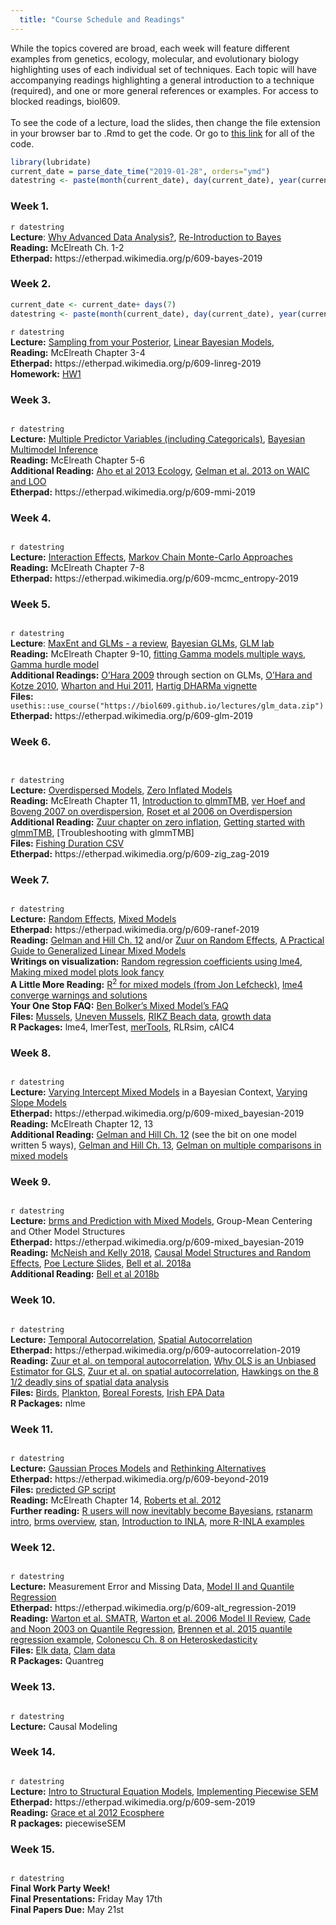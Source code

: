 ```yaml
---  
  title: "Course Schedule and Readings"  
---  
```

  While the topics covered are broad, each week will feature different examples from genetics, ecology, molecular, and evolutionary biology highlighting uses of each individual set of techniques. Each topic will have accompanying readings highlighting a general introduction to a technique (required), and one or more general references or examples. For access to blocked readings, biol609.   
\
To see the code of a lecture, load the slides, then change the file extension in your browser bar to .Rmd to get the code. Or go to [this link](https://github.com/biol609/biol609.github.io/tree/master/lectures) for all of the code.

```r
library(lubridate)
current_date = parse_date_time("2019-01-28", orders="ymd")
datestring <- paste(month(current_date), day(current_date), year(current_date), sep="/")
```    

### Week 1.
`r datestring`   
__Lecture__: [Why Advanced Data Analysis?](lectures/01_intro.html),  [Re-Introduction to Bayes](lectures/02_Bayesian_Intro.html)   
__Reading:__ McElreath Ch. 1-2  
__Etherpad:__ https://etherpad.wikimedia.org/p/609-bayes-2019  


### Week 2.
```r
current_date <- current_date+ days(7)
datestring <- paste(month(current_date), day(current_date), year(current_date), sep="/")
```
`r datestring`  
__Lecture:__ [Sampling from your Posterior](./lectures/03_posterior_sampling.html), [Linear Bayesian Models](./lectures/04_linear_models.html),   
__Reading:__ McElreath Chapter 3-4  
__Etherpad:__ https://etherpad.wikimedia.org/p/609-linreg-2019    
__Homework:__ [HW1](homework/hw1_sampling_linear.html)

### Week 3.
```r
```
`r datestring`   
__Lecture:__ [Multiple Predictor Variables (including Categoricals)](./lectures/14_multiple_predictors.html), [Bayesian Multimodel Inference](./lectures/15_mmi.html)   
__Reading:__ McElreath Chapter 5-6  
__Additional Reading:__ [Aho et al 2013 Ecology](http://izt.ciens.ucv.ve/ecologia/Archivos/ECO_POB%202014/ECOPO2_2014/Aho%20et%20al%202014.pdf), [Gelman et al. 2013 on WAIC and LOO](http://link.springer.com/article/10.1007/s11222-013-9416-2)  
__Etherpad:__ https://etherpad.wikimedia.org/p/609-mmi-2019    

### Week 4.
```r
```
`r datestring`   
__Lecture:__ [Interaction Effects](./lectures/16_interactions.html), [Markov Chain Monte-Carlo Approaches](./lectures/17_mcmc.html)   
__Reading:__ McElreath Chapter 7-8  
__Etherpad:__ https://etherpad.wikimedia.org/p/609-mcmc_entropy-2019    

### Week 5.
```r
```
`r datestring`   
__Lecture__: [MaxEnt and GLMs - a review](lectures/09_generalized_linear_models.html), [Bayesian GLMs](./lectures/10_bayesian_glm.html), [GLM lab](lectures/11_bayesian_glm_lab.html)   
__Reading:__ McElreath Chapter 9-10, [fitting Gamma models multiple ways](http://seananderson.ca/2014/04/08/gamma-glms.html), [Gamma hurdle model](http://seananderson.ca/2014/05/18/gamma-hurdle.html)    
__Additional Readings:__ [O'Hara 2009](http://byrneslab.net/classes/biol609/O'Hara_2009_glmm.pdf) through section on GLMs, [O'Hara and Kotze 2010](http://byrneslab.net/classes/biol609/o'hara_and_kotze_do_not_log_transform.pdf), [Wharton and Hui 2011](http://byrneslab.net/classes/biol609/Wharton_Hui_2011_Ecology.pdf),  [Hartig DHARMa vignette](https://cran.r-project.org/web/packages/DHARMa/vignettes/DHARMa.html)  
__Files:__  `usethis::use_course("https://biol609.github.io/lectures/glm_data.zip")`  
__Etherpad:__ https://etherpad.wikimedia.org/p/609-glm-2019    


### Week 6.
```r
```
```r
```
`r datestring`   
__Lecture:__ [Overdispersed Models](./lectures/12_overdisp.html), [Zero Inflated Models](./lectures/13_zinfl.html)   
__Reading:__ McElreath Chapter 11, [Introduction to glmmTMB](https://www.biorxiv.org/content/10.1101/132753v1.abstract), [ver Hoef and Boveng 2007 on overdispersion](http://byrneslab.net/classes/biol609/Ver_Hoef_and_Boveng_qp_neg binomial.pdf), [Roset et al 2006 on Overdispersion](http://byrneslab.net/classes/biol609/Rose_et_al_2006_zero_inflation.pdf)  
__Additional Reading:__ [Zuur chapter on zero inflation](http://byrneslab.net/classes/biol609/zuur_zero_inflation.pdf), [Getting started with glmmTMB](https://cran.r-project.org/web/packages/glmmTMB/vignettes/glmmTMB.pdf), [Troubleshooting with glmmTMB]   
__Files:__ [Fishing Duration CSV](./lectures/data/20/fishing_duration.csv)  
__Etherpad:__ https://etherpad.wikimedia.org/p/609-zig_zag-2019    


### Week 7.


```r
```
`r datestring`   
__Lecture:__ [Random Effects](./lectures/07_random_effects.html), [Mixed Models](./lectures/08_mixed_effects.html)  
__Etherpad:__ https://etherpad.wikimedia.org/p/609-ranef-2019  
__Reading:__ [Gelman and Hill Ch. 12](http://byrneslab.net/classes/biol609/gelman_hill_ch_12.pdf) and/or [Zuur on Random Effects](http://byrneslab.net/classes/biol609/Zuur_ch_5.pdf), [A Practical Guide to Generalized Linear Mixed Models](https://www.cell.com/trends/ecology-evolution/fulltext/S0169-5347(09)00019-6)    
__Writings on visualization:__ <a href="http://anythingbutrbitrary.blogspot.com/2012/06/random-regression-coefficients-using.html">Random regression coefficients using lme4</a>, <a href="http://stackoverflow.com/questions/13847936/in-r-plotting-random-effects-from-lmer-lme4-package-using-qqmath-or-dotplot">Making mixed model plots look fancy</a>  
__A Little More Reading:__ <a href="http://jonlefcheck.net/2013/03/13/r2-for-linear-mixed-effects-models/">R<sup>2</sup> for mixed models (from Jon Lefcheck)</a>, [lme4 converge warnings and solutions](https://rstudio-pubs-static.s3.amazonaws.com/33653_57fc7b8e5d484c909b615d8633c01d51.html)  
  __Your One Stop FAQ:__ [Ben Bolker's Mixed Model's FAQ](https://bbolker.github.io/mixedmodels-misc/)  
__Files:__ [Mussels](./lectures/data/07/mussels.csv), [Uneven  Mussels](./lectures/data/07/mussels_ragged.csv), [RIKZ Beach data](./lectures/data/08/rikz.csv), [growth data](./lectures/data/08/nestedGrowth.csv)    
__R Packages:__ lme4, lmerTest, [merTools](https://github.com/jknowles/merTools), RLRsim, cAIC4  
  
### Week 8.
```r
```
`r datestring`   
__Lecture:__ [Varying Intercept Mixed Models](./lectures/22_varying_intercept.html) in a Bayesian Context, [Varying Slope Models](./lectures/23a_varslope.html)  
__Etherpad:__ https://etherpad.wikimedia.org/p/609-mixed_bayesian-2019   
__Reading:__ McElreath Chapter 12, 13   
__Additional Reading:__ [Gelman and Hill Ch. 12](http://byrneslab.net/classes/biol609/gelman_hill_ch_12.pdf) (see the bit on one model written 5 ways), [Gelman and Hill Ch. 13](http://byrneslab.net/classes/biol609/gelman_hill_ch_13.pdf), [Gelman on multiple comparisons in mixed models](http://byrneslab.net/classes/biol609/Gelman_multcomp.pdf)  

### Week 9.
```r
```
`r datestring`   
__Lecture:__  [brms and Prediction with Mixed Models](./lectures/23c_brms_prediction.html), Group-Mean Centering and Other Model Structures  
__Etherpad:__ https://etherpad.wikimedia.org/p/609-mixed_bayesian-2019   
__Reading:__ [McNeish and Kelly 2018](./Readings/McNeish_Kelley_PsychMethods_2019.pdf), [Causal Model Structures and Random Effects](http://rpubs.com/jebyrnes/causal_mods), [Poe Lecture Slides](./Readings/2018-11-02_wim_poe_clustered_slides.pdf), [Bell et al. 2018a](./Readings/Bell2018_Article_UnderstandingAndMisunderstandi.pdf)  
__Additional Reading:__ [Bell et al 2018b](./Bell 2018 Qual Quant.pdf)


### Week 10.
```r
```
`r datestring`   
  __Lecture:__ [Temporal Autocorrelation](lectures/05_timeseries.html), [Spatial Autocorrelation](lectures/06_spatial.html)\
  __Etherpad:__ https://etherpad.wikimedia.org/p/609-autocorrelation-2019  
  __Reading:__ [Zuur et al. on temporal autocorrelation](http://byrneslab.net/classes/biol609/Zuur_ch_6_temporal.pdf), [Why OLS is an Unbiased Estimator for GLS](https://dynamicecology.wordpress.com/2012/09/24/why-ols-estimator-is-an-unbiased-estimator-for-gls/), [Zuur et al. on spatial autocorrelation](http://byrneslab.net/classes/biol609/Zuur_ch_7_space.pdf), [Hawkings on the 8 1/2 deadly sins of spatial data analysis](http://byrneslab.net/classes/biol609/hawkins_2011_spatial.pdf)\
  __Files:__ [Birds](./lectures/data/05/allbirds.csv), [Plankton](./lectures/data/05/planktonMeans.csv), [Boreal Forests](./lectures/data/06/Boreality.txt), [Irish EPA Data](./lectures/data/06/SDI2003.txt)  
  __R Packages:__ nlme   

  
### Week 11. 
```r
```
`r datestring`   
__Lecture:__ [Gaussian Proces Models](./lectures/24_gaussian_process.html) and [Rethinking Alternatives](./lectures/25_beyond_rethinking.html)  
__Etherpad:__ https://etherpad.wikimedia.org/p/609-beyond-2019   
__Files:__ [predicted GP script](./lectures/data/gp/predict_gpl2.R)  
__Reading:__ McElreath Chapter 14, [Roberts et al. 2012](http://byrneslab.net/classes/biol609/Roberts_et_al_2012_gaussian_process.pdf)  
__Further reading:__ [R users will now inevitably become Bayesians](https://thinkinator.com/2016/01/12/r-users-will-now-inevitably-become-bayesians/), [rstanarm intro](https://cran.r-project.org/web/packages/rstanarm/vignettes/rstanarm.html), [brms overview](https://cran.r-project.org/web/packages/brms/vignettes/brms_overview.pdf), [stan](http://mc-stan.org), [Introduction to INLA](http://www.r-inla.org/events/bayes2013anintroductiontoinlawithacomparisontojagshandson), [more R-INLA examples](http://www.r-inla.org/examples/volume-1)  
  
### Week 12.  
```r
```
`r datestring`   
__Lecture:__ Measurement Error and Missing Data, [Model II and Quantile Regression](./lectures/03_rma_quantile.html)  
__Etherpad:__ https://etherpad.wikimedia.org/p/609-alt_regression-2019  
__Reading:__ [Warton et al. SMATR](http://byrneslab.net/classes/biol609/Warton_et_al_2012_MEE.pdf), [Warton et al. 2006 Model II Review](http://byrneslab.net/classes/biol609/Warton_et_al-2006-Biological_Reviews.pdf), [Cade and Noon 2003 on Quantile Regression](http://byrneslab.net/classes/biol609/Cade_and_Noon_2003_Quantile.pdf), [Brennen et al. 2015 quantile regression example](http://byrneslab.net/classes/biol609/Brennen_et_al_2015_quantile.pdf), [Colonescu Ch. 8 on Heteroskedasticity](https://bookdown.org/ccolonescu/RPoE4/heteroskedasticity.html)\
__Files:__ [Elk data](./lectures/data/03/ekk_from_dryad.csv), [Clam data](./lectures/data/04/Clams.txt)  
__R Packages:__ Quantreg  
  
### Week 13.
```r
```
`r datestring`   
__Lecture:__ Causal Modeling
  
### Week 14.
```r
```
`r datestring`   
__Lecture:__ [Intro to Structural Equation Models](https://1drv.ms/p/s!AvOIsObbweOroNIqHiVxra6SIrp4gw), [Implementing Piecewise SEM](https://1drv.ms/f/s!AvOIsObbweOroNIitg7KpsLhgffJrw)  
__Etherpad:__ https://etherpad.wikimedia.org/p/609-sem-2019  
__Reading:__ [Grace et al 2012 Ecosphere](http://byrneslab.net/classes/biol609/Grace_et_al-2012-Ecosphere.pdf)  
__R packages:__ piecewiseSEM  

### Week 15.
```r
```
`r datestring`   
__**Final Work Party Week!**__  
__Final Presentations:__  Friday May 17th  
__Final Papers Due:__ May 21st  

